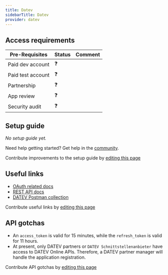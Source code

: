 ```yaml
---
title: Datev
sidebarTitle: Datev
provider: datev
---
```




<Overview />
<PreBuiltTooling provider={providers[pageMetadata.provider]} />
<PreBuiltUseCases />

## Access requirements
| Pre-Requisites | Status | Comment|
| - | - | - |
| Paid dev account | ❓ |  |
| Paid test account | ❓ |  |
| Partnership | ❓ | |
| App review | ❓ |  |
| Security audit | ❓ | |


## Setup guide

_No setup guide yet._

<Tip>Need help getting started? Get help in the [community](https://nango.dev/slack).</Tip>

<Note>Contribute improvements to the setup guide by [editing this page](https://github.com/nangohq/nango/tree/master/docs-v2/integrations/all/datev.mdx)</Note>


## Useful links

-   [OAuth related docs](https://developer.datev.de/datev/platform/en/node/133)
-   [REST API docs](https://developer.datev.de/datev/platform/en/online-apis)
-   [DATEV Postman collection](https://www.postman.com/adil-linuxbean/workspace/data/documentation/21088764-d2d642eb-6eea-4be6-8689-3d83c97d00ac?entity=request-21088764-842e0cb7-33bb-4263-8ec3-9244cbd547d3)

<Note>Contribute useful links by [editing this page](https://github.com/nangohq/nango/tree/master/docs-v2/integrations/all/datev.mdx)</Note>

## API gotchas

-   An `access_token` is valid for 15 minutes, while the `refresh_token` is valid for 11 hours.
-   At present, only DATEV partners or `DATEV Schnittstellenanbieter` have access to DATEV Online APIs. Therefore, a DATEV partner manager will handle the application registration.

<Note>Contribute API gotchas by [editing this page](https://github.com/nangohq/nango/tree/master/docs-v2/integrations/all/datev.mdx)</Note>
